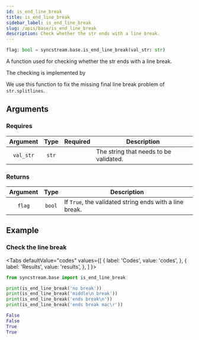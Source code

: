 ```yaml
---
id: is_end_line_break
title: is_end_line_break
sidebar_label: is_end_line_break
slug: /apis/base/is_end_line_break
description: Check whether the str ends with a line break.
---
```





<APITopBar type="func" isPrivate={true} source="base.is_end_line_break" />

```python
flag: bool = syncstream.base.is_end_line_break(val_str: str)
```

A function used for checking whether the str ends with a line break.

The checking is implemented by

<IconLink href="https://docs.python.org/3/library/stdtypes.html#str.splitlines" />

We use this function to fix the missing final line break problem of `str.splitlines`.

## Arguments

### Requires

| Argument  | Type  |             Required              | <center>Description</center>           |
| :-------: | :---: | :-------------------------------: | :------------------------------------- |
| `val_str` | `str` | <InlineIcon icon={vsiCheckIcon}/> | The string that needs to be validated. |

### Returns

| Argument |  Type  | <center>Description</center>                            |
| :------: | :----: | :------------------------------------------------------ |
|  `flag`  | `bool` | If `True`, the validated string ends with a line break. |

## Example

### <IconObjType type="term"/> Check the line break

<Tabs
  defaultValue="codes"
  values={[
    { label: 'Codes', value: 'codes', },
    { label: 'Results', value: 'results', },
  ]
}>

<TabItem value="codes">

```python showLineNumbers title="check_line_break.py"
from syncstream.base import is_end_line_break

print(is_end_line_break('no break'))
print(is_end_line_break('middle\n break'))
print(is_end_line_break('ends break\n'))
print(is_end_line_break('ends break mac\r'))
```

</TabItem>

<TabItem value="results">

```python
False
False
True
True
```

</TabItem>
</Tabs>
